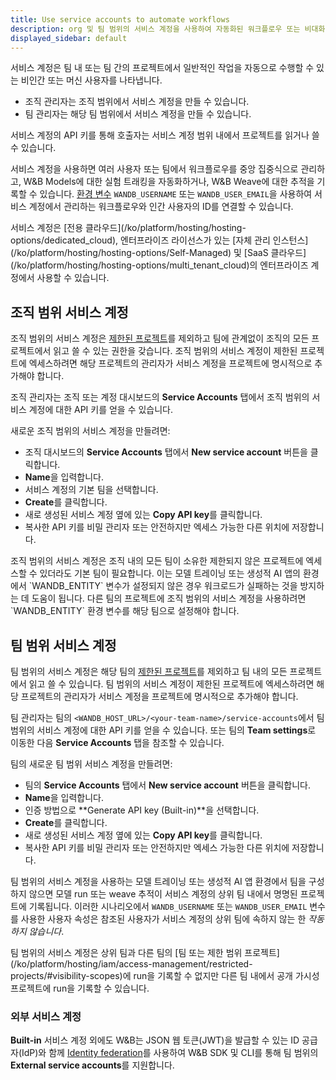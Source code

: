 ```yaml
---
title: Use service accounts to automate workflows
description: org 및 팀 범위의 서비스 계정을 사용하여 자동화된 워크플로우 또는 비대화형 워크플로우를 관리하세요.
displayed_sidebar: default
---
```


서비스 계정은 팀 내 또는 팀 간의 프로젝트에서 일반적인 작업을 자동으로 수행할 수 있는 비인간 또는 머신 사용자를 나타냅니다.

- 조직 관리자는 조직 범위에서 서비스 계정을 만들 수 있습니다.
- 팀 관리자는 해당 팀 범위에서 서비스 계정을 만들 수 있습니다.

서비스 계정의 API 키를 통해 호출자는 서비스 계정 범위 내에서 프로젝트를 읽거나 쓸 수 있습니다.

서비스 계정을 사용하면 여러 사용자 또는 팀에서 워크플로우를 중앙 집중식으로 관리하고, W&B Models에 대한 실험 트래킹을 자동화하거나, W&B Weave에 대한 추적을 기록할 수 있습니다. [환경 변수](/ko/models/track/environment-variables/) `WANDB_USERNAME` 또는 `WANDB_USER_EMAIL`을 사용하여 서비스 계정에서 관리하는 워크플로우와 인간 사용자의 ID를 연결할 수 있습니다.

<Note>
서비스 계정은 [전용 클라우드](/ko/platform/hosting/hosting-options/dedicated_cloud), 엔터프라이즈 라이선스가 있는 [자체 관리 인스턴스](/ko/platform/hosting/hosting-options/Self-Managed) 및 [SaaS 클라우드](/ko/platform/hosting/hosting-options/multi_tenant_cloud)의 엔터프라이즈 계정에서 사용할 수 있습니다.
</Note>

## 조직 범위 서비스 계정

조직 범위의 서비스 계정은 [제한된 프로젝트](/ko/platform/hosting/iam/access-management/restricted-projects/#visibility-scopes)를 제외하고 팀에 관계없이 조직의 모든 프로젝트에서 읽고 쓸 수 있는 권한을 갖습니다. 조직 범위의 서비스 계정이 제한된 프로젝트에 엑세스하려면 해당 프로젝트의 관리자가 서비스 계정을 프로젝트에 명시적으로 추가해야 합니다.

조직 관리자는 조직 또는 계정 대시보드의 **Service Accounts** 탭에서 조직 범위의 서비스 계정에 대한 API 키를 얻을 수 있습니다.

새로운 조직 범위의 서비스 계정을 만들려면:

* 조직 대시보드의 **Service Accounts** 탭에서 **New service account** 버튼을 클릭합니다.
* **Name**을 입력합니다.
* 서비스 계정의 기본 팀을 선택합니다.
* **Create**를 클릭합니다.
* 새로 생성된 서비스 계정 옆에 있는 **Copy API key**를 클릭합니다.
* 복사한 API 키를 비밀 관리자 또는 안전하지만 엑세스 가능한 다른 위치에 저장합니다.

<Note>
조직 범위의 서비스 계정은 조직 내의 모든 팀이 소유한 제한되지 않은 프로젝트에 엑세스할 수 있더라도 기본 팀이 필요합니다. 이는 모델 트레이닝 또는 생성적 AI 앱의 환경에서 `WANDB_ENTITY` 변수가 설정되지 않은 경우 워크로드가 실패하는 것을 방지하는 데 도움이 됩니다. 다른 팀의 프로젝트에 조직 범위의 서비스 계정을 사용하려면 `WANDB_ENTITY` 환경 변수를 해당 팀으로 설정해야 합니다.
</Note>

## 팀 범위 서비스 계정

팀 범위의 서비스 계정은 해당 팀의 [제한된 프로젝트](/ko/platform/hosting/iam/access-management/restricted-projects/#visibility-scopes)를 제외하고 팀 내의 모든 프로젝트에서 읽고 쓸 수 있습니다. 팀 범위의 서비스 계정이 제한된 프로젝트에 엑세스하려면 해당 프로젝트의 관리자가 서비스 계정을 프로젝트에 명시적으로 추가해야 합니다.

팀 관리자는 팀의 `<WANDB_HOST_URL>/<your-team-name>/service-accounts`에서 팀 범위의 서비스 계정에 대한 API 키를 얻을 수 있습니다. 또는 팀의 **Team settings**로 이동한 다음 **Service Accounts** 탭을 참조할 수 있습니다.

팀의 새로운 팀 범위 서비스 계정을 만들려면:

* 팀의 **Service Accounts** 탭에서 **New service account** 버튼을 클릭합니다.
* **Name**을 입력합니다.
* 인증 방법으로 **Generate API key (Built-in)**을 선택합니다.
* **Create**를 클릭합니다.
* 새로 생성된 서비스 계정 옆에 있는 **Copy API key**를 클릭합니다.
* 복사한 API 키를 비밀 관리자 또는 안전하지만 엑세스 가능한 다른 위치에 저장합니다.

팀 범위의 서비스 계정을 사용하는 모델 트레이닝 또는 생성적 AI 앱 환경에서 팀을 구성하지 않으면 모델 run 또는 weave 추적이 서비스 계정의 상위 팀 내에서 명명된 프로젝트에 기록됩니다. 이러한 시나리오에서 `WANDB_USERNAME` 또는 `WANDB_USER_EMAIL` 변수를 사용한 사용자 속성은 참조된 사용자가 서비스 계정의 상위 팀에 속하지 않는 한 _작동하지 않습니다_.

<Warning>
팀 범위의 서비스 계정은 상위 팀과 다른 팀의 [팀 또는 제한 범위 프로젝트](/ko/platform/hosting/iam/access-management/restricted-projects/#visibility-scopes)에 run을 기록할 수 없지만 다른 팀 내에서 공개 가시성 프로젝트에 run을 기록할 수 있습니다.
</Warning>

### 외부 서비스 계정

**Built-in** 서비스 계정 외에도 W&B는 JSON 웹 토큰(JWT)을 발급할 수 있는 ID 공급자(IdP)와 함께 [Identity federation](/ko/platform/hosting/iam/identity_federation/#external-service-accounts)를 사용하여 W&B SDK 및 CLI를 통해 팀 범위의 **External service accounts**를 지원합니다.
